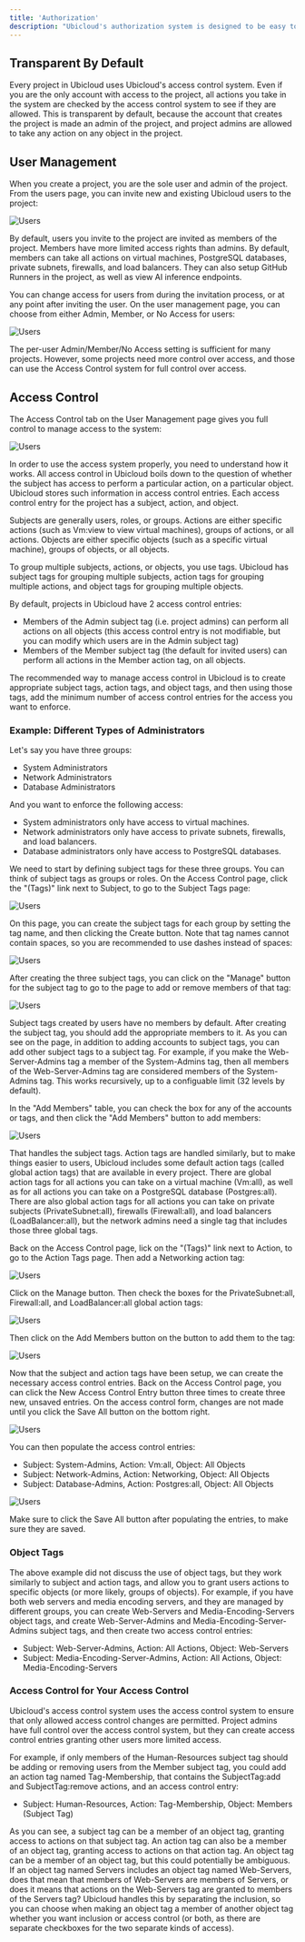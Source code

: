 ```yaml
---
title: 'Authorization'
description: "Ubicloud's authorization system is designed to be easy to use for simple cases, while still giving you full control over what actions your users can perform in the system."
---
```


## Transparent By Default

Every project in Ubicloud uses Ubicloud's access control system.  Even if you are the only account with access to the project, all actions you take in the system are checked by the access control system to see if they are allowed.  This is transparent by default, because the account that creates the project is made an admin of the project, and project admins are allowed to take any action on any object in the project.

## User Management

When you create a project, you are the sole user and admin of the project.  From the users page, you can invite new and existing Ubicloud users to the project:

![Users](/security/users-1-screenshot.png)

By default, users you invite to the project are invited as members of the project.  Members have more limited access rights than admins.  By default, members can take all actions on virtual machines, PostgreSQL databases, private subnets, firewalls, and load balancers.  They can also setup GitHub Runners in the project, as well as view AI inference endpoints.

You can change access for users from during the invitation process, or at any point after inviting the user.  On the user management page, you can choose from either Admin, Member, or No Access for users:

![Users](/security/users-2-screenshot.png)

The per-user Admin/Member/No Access setting is sufficient for many projects.  However, some projects need more control over access, and those can use the Access Control system for full control over access.

## Access Control

The Access Control tab on the User Management page gives you full control to manage access to the system:

![Users](/security/access-control-1-screenshot.png)

In order to use the access system properly, you need to understand how it works.  All access control in Ubicloud boils down to the question of whether the subject has access to perform a particular action, on a particular object.  Ubicloud stores such information in access control entries.  Each access control entry for the project has a subject, action, and object.

Subjects are generally users, roles, or groups.  Actions are either specific actions (such as Vm:view to view virtual machines), groups of actions, or all actions.  Objects are either specific objects (such as a specific virtual machine), groups of objects, or all objects.

To group multiple subjects, actions, or objects, you use tags.  Ubicloud has subject tags for grouping multiple subjects, action tags for grouping multiple actions, and object tags for grouping multiple objects.

By default, projects in Ubicloud have 2 access control entries:

* Members of the Admin subject tag (i.e. project admins) can perform all actions on all objects (this access control entry is not modifiable, but you can modify which users are in the Admin subject tag)
* Members of the Member subject tag (the default for invited users) can perform all actions in the Member action tag, on all objects.

The recommended way to manage access control in Ubicloud is to create appropriate subject tags, action tags, and object tags, and then using those tags, add the minimum number of access control entries for the access you want to enforce.

### Example: Different Types of Administrators

Let's say you have three groups:

* System Administrators
* Network Administrators
* Database Administrators

And you want to enforce the following access:

* System administrators only have access to virtual machines.
* Network administrators only have access to private subnets, firewalls, and load balancers.
* Database administrators only have access to PostgreSQL databases.

We need to start by defining subject tags for these three groups.  You can think of subject tags as groups or roles.  On the Access Control page, click the "(Tags)" link next to Subject, to go to the Subject Tags page:

![Users](/security/subject-tag-1-screenshot.png)

On this page, you can create the subject tags for each group by setting the tag name, and then clicking the Create button. Note that tag names cannot contain spaces, so you are recommended to use dashes instead of spaces:

![Users](/security/subject-tag-2-screenshot.png)

After creating the three subject tags, you can click on the "Manage" button for the subject tag to go to the page to add or remove members of that tag:

![Users](/security/subject-tag-3-screenshot.png)

Subject tags created by users have no members by default.  After creating the subject tag, you should add the appropriate members to it.  As you can see on the page, in addition to adding accounts to subject tags, you can add other subject tags to a subject tag. For example, if you make the Web-Server-Admins tag a member of the System-Admins tag, then all members of the Web-Server-Admins tag are considered members of the System-Admins tag.  This works recursively, up to a configuable limit (32 levels by default).

In the "Add Members" table, you can check the box for any of the accounts or tags, and then click the "Add Members" button to add members:

![Users](/security/subject-tag-4-screenshot.png)

That handles the subject tags.  Action tags are handled similarly, but to make things easier to users, Ubicloud includes some default action tags (called global action tags) that are available in every project.  There are global action tags for all actions you can take on a virtual machine (Vm:all), as well as for all actions you can take on a PostgreSQL database (Postgres:all).  There are also global action tags for all actions you can take on private subjects (PrivateSubnet:all), firewalls (Firewall:all), and load balancers (LoadBalancer:all), but the network admins need a single tag that includes those three global tags.

Back on the Access Control page, lick on the "(Tags)" link next to Action, to go to the Action Tags page.  Then add a Networking action tag:

![Users](/security/action-tag-1-screenshot.png)

Click on the Manage button.  Then check the boxes for the PrivateSubnet:all, Firewall:all, and LoadBalancer:all global action tags:

![Users](/security/action-tag-2-screenshot.png)

Then click on the Add Members button on the button to add them to the tag:

![Users](/security/action-tag-3-screenshot.png)

Now that the subject and action tags have been setup, we can create the necessary access control entries. Back on the Access Control page, you can click the New Access Control Entry button three times to create three new, unsaved entries.  On the access control form, changes are not made until you click the Save All button on the bottom right.

![Users](/security/access-control-2-screenshot.png)

You can then populate the access control entries:

* Subject: System-Admins, Action: Vm:all, Object: All Objects
* Subject: Network-Admins, Action: Networking, Object: All Objects
* Subject: Database-Admins, Action: Postgres:all, Object: All Objects

![Users](/security/access-control-3-screenshot.png)

Make sure to click the Save All button after populating the entries, to make sure they are saved.

### Object Tags

The above example did not discuss the use of object tags, but they work similarly to subject and action tags, and allow you to grant users actions to specific objects (or more likely, groups of objects).  For example, if you have both web servers and media encoding servers, and they are managed by different groups, you can create Web-Servers and Media-Encoding-Servers object tags, and create Web-Server-Admins and Media-Encoding-Server-Admins subject tags, and then create two access control entries:

* Subject: Web-Server-Admins, Action: All Actions, Object: Web-Servers
* Subject: Media-Encoding-Server-Admins, Action: All Actions, Object: Media-Encoding-Servers

### Access Control for Your Access Control

Ubicloud's access control system uses the access control system to ensure that only allowed access control changes are permitted.  Project admins have full control over the access control system, but they can create access control entries granting other users more limited access.  

For example, if only members of the Human-Resources subject tag should be adding or removing users from the Member subject tag, you could add an action tag named Tag-Membership, that contains the SubjectTag:add and SubjectTag:remove actions, and an access control entry:

* Subject: Human-Resources, Action: Tag-Membership, Object: Members (Subject Tag)

As you can see, a subject tag can be a member of an object tag, granting access to actions on that subject tag.  An action tag can also be a member of an object tag, granting access to actions on that action tag.  An object tag can be a member of an object tag, but this could potentially be ambiguous.  If an object tag named Servers includes an object tag named Web-Servers, does that mean that members of Web-Servers are members of Servers, or does it means that actions on the Web-Servers tag are granted to members of the Servers tag?  Ubicloud handles this by separating the inclusion, so you can choose when making an object tag a member of another object tag whether you want inclusion or access control (or both, as there are separate checkboxes for the two separate kinds of access).
